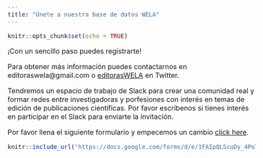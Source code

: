 ```yaml
---
title: "Únete a nuestra base de datos WELA"
---
```

<style type="text/css">
  body{
  font-size: 12pt;
}
</style>


```r
knitr::opts_chunk$set(echo = TRUE)
```
¡Con un sencillo paso puedes registrarte!

Para obtener más información puedes contactarnos en editoraswela@gmail.com o [editorasWELA](https://twitter.com/editorasWELA) en Twitter.

Tendremos un espacio de trabajo de Slack para crear una comunidad real y formar redes entre investigadoras y porfesiones con interés en temas de edición de publicaciones científicas. Por favor escríbenos si tienes interés en participar en el Slack para enviarte la invitación.

Por favor llena el siguiente formulario y empecemos un cambio [click here](https://docs.google.com/forms/d/e/1FAIpQLScuDy_4PolsRhNxopxVJltheqy7WQO7V0EflUafQ796VkY4mg/viewform).


```r
knitr::include_url("https://docs.google.com/forms/d/e/1FAIpQLScuDy_4PolsRhNxopxVJltheqy7WQO7V0EflUafQ796VkY4mg/viewform", height = "400px")

```



